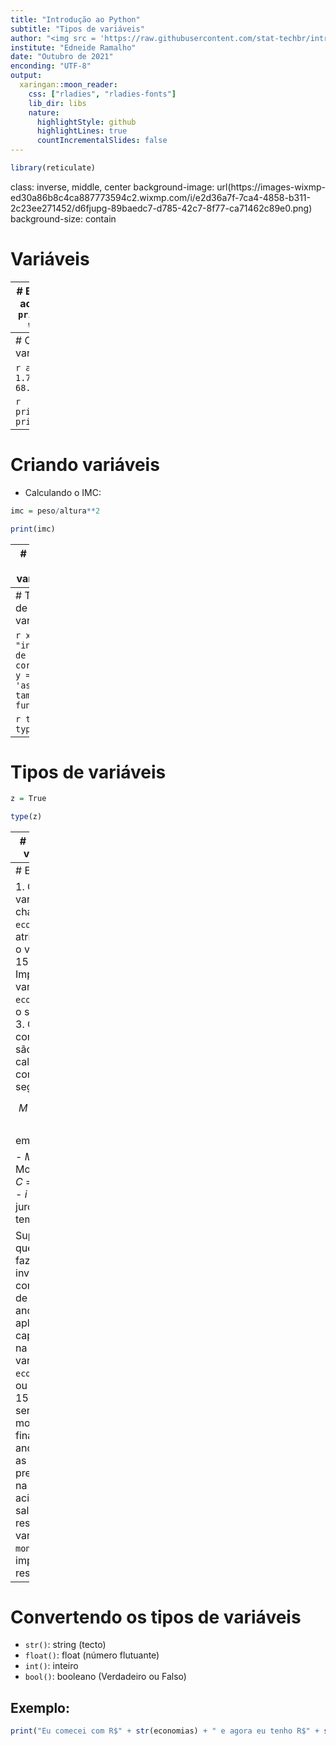 ```yaml
---
title: "Introdução ao Python"
subtitle: "Tipos de variáveis"
author: "<img src = 'https://raw.githubusercontent.com/stat-techbr/introducao_a_estatistica_com_R/main/logo-stat-tech-color-fundo-escuro-horiz.png' width = '50%'>"
institute: "Edneide Ramalho"
date: "Outubro de 2021"
enconding: "UTF-8"
output:
  xaringan::moon_reader:
    css: ["rladies", "rladies-fonts"]
    lib_dir: libs
    nature:
      highlightStyle: github
      highlightLines: true
      countIncrementalSlides: false
---
```


```r
library(reticulate)
```


class: inverse, middle, center
background-image: url(https://images-wixmp-ed30a86b8c4ca887773594c2.wixmp.com/i/e2d36a7f-7ca4-4858-b311-2c23ee271452/d6fjupg-89baedc7-d785-42c7-8f77-ca71462c89e0.png)
background-size: contain

# Variáveis

---
# Bem-vindo ao Python
```r
print("Hello world!")
```

---
# Criando variáveis

```r
altura = 1.79
peso = 68.7
```

```r
print(altura)
print(peso)
```


---
# Criando variáveis

- Calculando o IMC:

```r
imc = peso/altura**2
```


```r
print(imc)
```

---
# Tipos de variáveis

```r
type(imc)
```

```r
dia_da_semana = 5
type(dia_da_semana)
```

---
# Tipos de variáveis

```r
x = "indice de massa corporea"
y = 'assim tambem funciona'
```

```r
type(x)
type(y)
```

---
# Tipos de variáveis

```r
z = True
```

```r
type(z)
```

---
# Tipos de variáveis

- Tipos diferentes, comportamentos diferentes: 
```r
2 + 3
```

```r
'ab' + 'cd'
```

---
# Exercícios

1. Crie uma variável chamada `economias` e atribua à ela o valor 1500.
2. Imprima a variável `economias` e o seu tipo.
3. Os juros compostos são calculados como se segue:

$$M = C \times (1 + i)^n$$
em que,

- $M$ = Montante
- $C$ = Capital
- $i$ = taxa de juros
- $n$ = tempo

Suponha que você vá fazer um investimento com juros de 3% ao ano, e você aplica o capital salvo na sua variável `economias`, ou seja, R$ 1500. Qual será seu montante ao final de 7 anos? Crie as variáveis presentes na equação acima, salvando o resultado na variável `montante` e imprima o resultado. 


---
# Convertendo os tipos de variáveis

- `str()`: string (tecto)
- `float()`: float (número flutuante)
- `int()`: inteiro
- `bool()`: booleano (Verdadeiro ou Falso)

## Exemplo:
```r
print("Eu comecei com R$" + str(economias) + " e agora eu tenho R$" + str(montante) + ". Maravilha!!!!")
```

